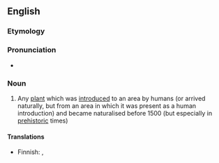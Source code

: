 ==English==

===Etymology===
{{confix|en|archaeo|phyte|t1=ancient; early|t2=plant}}

===Pronunciation===
* {{IPA|en|/ɑː(ɹ)ˈkiːəˌfaɪt/|/ˈɑː(ɹ)kiəˌfaɪt/}}
{{rfap|en}}

===Noun===
{{en-noun}}

# {{lb|en|botany}} Any [[plant]] which was [[introduced]] to an area by humans (or arrived naturally, but from an area in which it was present as a human introduction) and became naturalised before 1500 {{C.E.}} (but especially in [[prehistoric]] times)
#: {{ant|en|neophyte}}

====Translations====
{{trans-top}}
* Finnish: {{t+|fi|muinaistulokas}},  {{t+|fi|arkeofyytti}}
{{trans-mid}}
{{trans-bottom}}